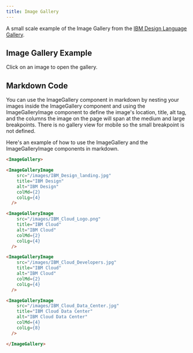 ```yaml
---
title: Image Gallery
---
```


<PageDescription>

A small scale example of the Image Gallery from the [IBM Design Language Gallery](https://www.ibm.com/design/language/gallery).

</PageDescription>

## Image Gallery Example

Click on an image to open the gallery.

<ImageGallery>

<ImageGalleryImage
  src="/images/IBM_Design_landing.jpg"
  title="IBM Design"
  alt="IBM Design"
  colMd={2}
  colLg={4}
/>

<ImageGalleryImage
  src="/images/IBM_Cloud_Logo.png"
  title="IBM Cloud"
  alt="IBM Cloud"
  colMd={2}
  colLg={4}
/>

<ImageGalleryImage
  src="/images/IBM_Cloud_Developers.jpg"
  title="IBM Cloud"
  alt="IBM Cloud"
  colMd={2}
  colLg={4}
/>

<ImageGalleryImage
  src="/images/IBM_Cloud_Data_Center.jpg"
  title="IBM Cloud Data Center"
  alt="IBM Cloud Data Center"
  colMd={4}
  colLg={8}
/>

<ImageGalleryImage
  src="/images/IBM_Cloud_Interconnect.jpg"
  title="IBM Cloud Interconnect"
  alt="IBM Cloud Interconnect"
  colMd={2}
  colLg={4}
/>

<ImageGalleryImage
  src="/images/IBM_Cloud_Notebook.jpg"
  title="IBM Cloud Notebook"
  alt="IBM Cloud Notebook"
  colMd={2}
  colLg={4}
/>

<ImageGalleryImage
  src="/images/IBM_Cloud_Platform_Prototype.gif"
  title="IBM Cloud Platform"
  alt="IBM Cloud Platform"
  colMd={4}
  colLg={8}
/>

<ImageGalleryImage
  src="/images/IBM_Cloud_Pictograms.gif"
  title="IBM Cloud"
  alt="IBM Cloud"
  colMd={2}
  colLg={4}
/>

<ImageGalleryImage
  src="/images/IBM_Cloud_Server.png"
  title="IBM Cloud Server"
  alt="IBM Cloud Server"
  colMd={2}
  colLg={4}
/>

<ImageGalleryImage
  src="/images/IBM_Cloud_Think_Keynote.jpg"
  title="IBM Cloud Think"
  alt="IBM Cloud Think"
  colMd={2}
  colLg={4}
/>
</ImageGallery>

## Markdown Code

You can use the ImageGallery component in markdown by nesting your images inside the ImageGallery component and using the ImageGalleryImage component to define the image's location, title, alt tag, and the columns the image on the page will span at the medium and large breakpoints. There is no gallery view for mobile so the small breakpoint is not defined.

Here's an example of how to use the ImageGallery and the ImageGalleryImage components in markdown.

```markdown path=/components/ImageGallery.mdx src=https://gatsby-theme-carbon.now.sh
<ImageGallery>

<ImageGalleryImage
    src="/images/IBM_Design_landing.jpg"
    title="IBM Design"
    alt="IBM Design"
    colMd={2}
    colLg={4}
  />

<ImageGalleryImage
    src="/images/IBM_Cloud_Logo.png"
    title="IBM Cloud"
    alt="IBM Cloud"
    colMd={2}
    colLg={4}
  />

<ImageGalleryImage
    src="/images/IBM_Cloud_Developers.jpg"
    title="IBM Cloud"
    alt="IBM Cloud"
    colMd={2}
    colLg={4}
  />

<ImageGalleryImage
    src="/images/IBM_Cloud_Data_Center.jpg"
    title="IBM Cloud Data Center"
    alt="IBM Cloud Data Center"
    colMd={4}
    colLg={8}
  />

</ImageGallery>
```

